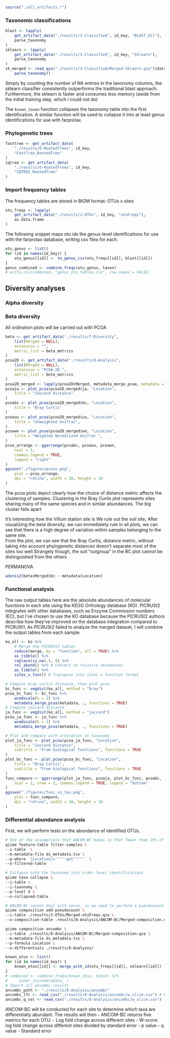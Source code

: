 ```r
source("./all_artifacts.r")
```

### Taxonomic classifications
```r
blast <- lapply(
    get_artifact_data("./results/3-Classified", id_key, "BLAST_All"),
    parse_taxonomy
)
sklearn <- lapply(
    get_artifact_data("./results/3-Classified", id_key, "Sklearn"),
    parse_taxonomy
)
sk_merged <- read_qza("./results/3-Classified/Merged-Sklearn.qza")$data %>%
    parse_taxonomy()
```
Simply by counting the number of NA entries in the taxonomy columns, the sklearn
classifier consistently outperforms the traditional blast approach. Furthermore, the sklearn is faster and consumes less memory (aside from the initial training step, which I could not do)

The `known_taxon` function collapses the taxonomy table into the first identification. A similar function will be used to collapse it into at least genus identifications for use with farprotax.

### Phylogenetic trees
```r
fasttree <- get_artifact_data(
    "./results/6-RootedTrees", id_key,
    "FastTree_RootedTree"
)
iqtree <- get_artifact_data(
    "./results/6-RootedTrees", id_key,
    "IQTREE_RootedTree"
)
```



### Import frequency tables
The frequency tables are stored in BIOM format: OTUs x sites
```r
otu_freqs <- lapply(
    get_artifact_data("./results/2-OTUs", id_key, "otuFreqs"),
    as.data.frame
)
```

The following snippet maps otu ids the genus-level identifications for use with the farprotax database, writing csv files for each.
```r
otu_genus <- list()
for (id in names(id_key)) {
    otu_genus[[id]] <- to_genus_csv(otu_freqs[[id]], blast[[id]])
}
genus_combined <- combine_freqs(otu_genus, taxon)
# write.csv(combined, "genus_otu_tables.csv", row.names = FALSE)
```

## Diversity analyses

### Alpha diversity


### Beta diversity
All ordination plots will be carried out with PCOA
```r
beta <- get_artifact_data("./results/7-Diversity",
    list(Merged = NULL),
    extension = "",
    metric_list = beta_metrics
)
pcoa2D <- get_artifact_data("./results/8-Analysis",
    list(Merged = NULL),
    extension = "PCOA-2D_",
    metric_list = beta_metrics
)
pcoa2D_merged <- lapply(pcoa2D$Merged, metadata_merge_pcoa, metadata = metadata)
pcoaja <- plot_pcoa(pcoa2D_merged$ja, "Location",
    title = "Jaccard distance"
)
pcoabc <- plot_pcoa(pcoa2D_merged$bc, "Location",
    title = "Bray Curtis"
)
pcoauu <- plot_pcoa(pcoa2D_merged$uu, "Location",
    title = "Unweighted Unifrac",
)
pcoawn <- plot_pcoa(pcoa2D_merged$wn, "Location",
    title = "Weighted Normalized Unifrac ",
)
pcoa_arrange <- ggarrange(pcoabc, pcoauu, pcoawn,
    ncol = 3,
    common.legend = TRUE,
    legend = "right"
)
ggsave("./figures/pcoas.png",
    plot = pcoa_arrange,
    dpi = "retina", width = 20, height = 10
)
```
The pcoa plots depict clearly how the choice of distance metric affects the clustering of samples. Clustering in the Bray Curtis plot represents sites sharing many of the same species and in similar abundances. The big cluster falls apart   

It's interesting how the Villum station site is 
We rule out the soil site, 
After visualizing the beta diversity, we can immediately rule
In all plots, we can see that there is a high degree of variation within samples belonging to the same site.  
From the plot, we can see that the Bray Curtis, distance metric, without taking into account phylogenetic distances doesn't separate most of the sites too well.Strangely though, the soil "outgroup" in the BC plot cannot be distinguished from the others 

PERMANOVA
```r
adonis2(beta$Merged$bc ~ metadata$Location)
```

### Functional analysis
The raw output tables here are the absolute abundances of molecular functions in each site using the KEGG Orthology database (KO). PICRUSt2 integrates with other databases, such as Enzyme Commission numbers (EC), but I've chosen to use the KO database because the PICRUSt2 authors describe how they've improved on the database integration compared to PICRUSt1.
As PICRUSt2 failed to analyze the merged dataset, I will combine the output tables from each sample.
```r
ko_all <- ko %>%
    # Merge the PICRUSt2 tables
    reduce(merge, by = "function", all = TRUE) %>%
    as_tibble() %>%
    replace(is.na(.), 0) %>%
    rel_abund() %>% # Convert to relative abundances
    as_tibble() %>%
    sites_x_func() # Transpose into sites x function format

# Compute bray curtis distance, then plot pcoa
bc_func <- vegdist(ko_all, method = "bray")
pcoa_bc_func <- bc_func %>%
    wcmdscale(k = 2) %>%
    metadata_merge_pcoa(metadata, ., functions = TRUE)
# Compute jaccard distance
ja_func <- vegdist(ko_all, method = "jaccard")
pcoa_ja_func <- ja_func %>%
    wcmdscale(k = 2) %>%
    metadata_merge_pcoa(metadata, ., functions = TRUE)

# Plot and compare with ordination on taxonomy
plot_ja_func <- plot_pcoa(pcoa_ja_func, "Location",
    title = "Jaccard distance",
    subtitle = "From biological functions", functions = TRUE
)
plot_bc_func <- plot_pcoa(pcoa_bc_func, "Location",
    title = "Bray Curtis",
    subtitle = "From biological functions", functions = TRUE
)
func_compare <- ggarrange(plot_ja_func, pcoaja, plot_bc_func, pcoabc,
    ncol = 2, nrow = 2, common.legend = TRUE, legend = "bottom"
)
ggsave("./figures/func_vs_tax.png",
    plot = func_compare,
    dpi = "retina", width = 20, height = 10
)
```


### Differential abundance analysis
First, we will perform tests on the abundance of identified OTUs.

```bash
# One of the assumptions that ANCOM-BC makes is that fewer than 25% of OTUs are changing between groups, so we as with ANOSIM and PERMANOVA, we keep only the sites that appear close together through beta diversity
qiime feature-table filter-samples \
--i-table  \
--m-metadata-file ds_metadata.tsv \
--p-where '[Location]='"'"'gut'"'"'' \
--o-filtered-table

# Collapse into the taxonomy into order-level identifications
qiime taxa collapse \
--i-table \
--i-taxonomy \
--p-level 4 \
--o-collapsed-table

# ANCOM-BC cannot deal with zeros, so we need to perform a pseudocount
qiime composition add-pseudocount \
--i-table ./results/2-OTUs/Merged-otuFreqs.qza \
--o-composition-table .results/8-Analysis/ANCOM-BC/Merged-composition.qza

qiime composition ancombc \
--i-table ./results/8-Analysis/ANCOM-BC/Merged-composition.qza \
--m-metadata-file ds_metadata.tsv \
--p-formula Location \
--o-differentials ./results/8-Analysis/
```

```r
known_otus <- list()
for (id in names(id_key)) {
    known_otus[[id]] <- merge_with_id(otu_freqs[[id]], sklearn[[id]])
}
# combined <- combine_freqs(known_otus, taxon) %>%
#     inner_join(metadata, )
# Import all ancombc results
ancombc_path <- "./results/8-Analysis/ancombc"
ancombc_lfc <- read_csv("./results/8-Analysis/ancombc/w_slice.csv") # Log-fold change divided by standard error
ancombc_q_val <- read_csv("./results/8-Analysis/ancombc/w_slice.csv")
```

ANCOM-BC will be conducted for each site to determine which taxa are differentially abundant. The results will then
- ANCOM-BC returns five metrics for each OTU:
    - Log fold change across different sites
    - W-score: log fold change across different sites divided by standard error
    - p value
    - q value
    - Standard error
